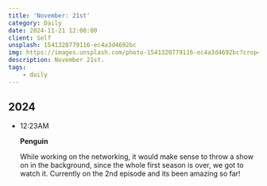 ```yaml
---
title: 'November: 21st'
category: Daily
date: 2024-11-21 12:00:00
client: Self
unsplash: 1541320779116-ec4a3d4692bc
img: https://images.unsplash.com/photo-1541320779116-ec4a3d4692bc?crop=entropy&cs=srgb&fm=jpg&ixid=MnwzNjM5Nzd8MHwxfHJhbmRvbXx8fHx8fHx8fDE2ODE3NDg2ODY&ixlib=rb-4.0.3&q=85
description: November 21st.
tags:
    - daily
---
```



## 2024

-   12:23AM

    **Penguin**

    While working on the networking, it would make sense to throw a show on in the background, since the whole first season is over, we got to watch it.
    Currently on the 2nd episode and its been amazing so far!
    